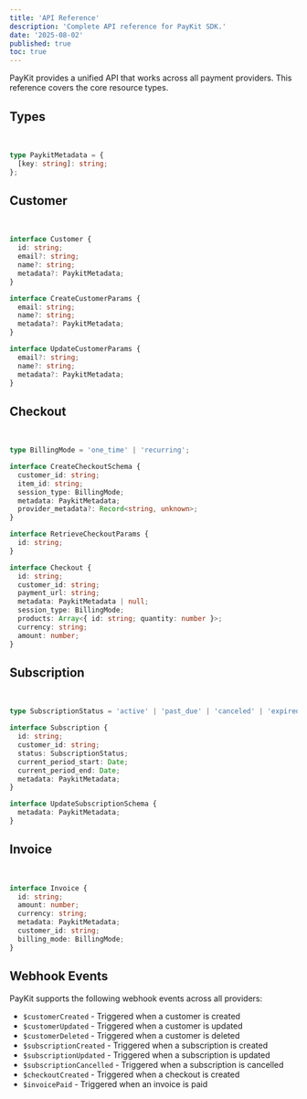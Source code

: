 ```yaml
---
title: 'API Reference'
description: 'Complete API reference for PayKit SDK.'
date: '2025-08-02'
published: true
toc: true
---
```


PayKit provides a unified API that works across all payment providers. This reference covers the core resource types.

## Types

<br />

```typescript
type PaykitMetadata = {
  [key: string]: string;
};
```

## Customer

<br />

```typescript
interface Customer {
  id: string;
  email?: string;
  name?: string;
  metadata?: PaykitMetadata;
}

interface CreateCustomerParams {
  email: string;
  name?: string;
  metadata?: PaykitMetadata;
}

interface UpdateCustomerParams {
  email?: string;
  name?: string;
  metadata?: PaykitMetadata;
}
```

## Checkout

<br />

```typescript
type BillingMode = 'one_time' | 'recurring';

interface CreateCheckoutSchema {
  customer_id: string;
  item_id: string;
  session_type: BillingMode;
  metadata: PaykitMetadata;
  provider_metadata?: Record<string, unknown>;
}

interface RetrieveCheckoutParams {
  id: string;
}

interface Checkout {
  id: string;
  customer_id: string;
  payment_url: string;
  metadata: PaykitMetadata | null;
  session_type: BillingMode;
  products: Array<{ id: string; quantity: number }>;
  currency: string;
  amount: number;
}
```

## Subscription

<br />

```typescript
type SubscriptionStatus = 'active' | 'past_due' | 'canceled' | 'expired';

interface Subscription {
  id: string;
  customer_id: string;
  status: SubscriptionStatus;
  current_period_start: Date;
  current_period_end: Date;
  metadata: PaykitMetadata;
}

interface UpdateSubscriptionSchema {
  metadata: PaykitMetadata;
}
```

## Invoice

<br />

```typescript
interface Invoice {
  id: string;
  amount: number;
  currency: string;
  metadata: PaykitMetadata;
  customer_id: string;
  billing_mode: BillingMode;
}
```

## Webhook Events

PayKit supports the following webhook events across all providers:

- `$customerCreated` - Triggered when a customer is created
- `$customerUpdated` - Triggered when a customer is updated
- `$customerDeleted` - Triggered when a customer is deleted
- `$subscriptionCreated` - Triggered when a subscription is created
- `$subscriptionUpdated` - Triggered when a subscription is updated
- `$subscriptionCancelled` - Triggered when a subscription is cancelled
- `$checkoutCreated` - Triggered when a checkout is created
- `$invoicePaid` - Triggered when an invoice is paid
